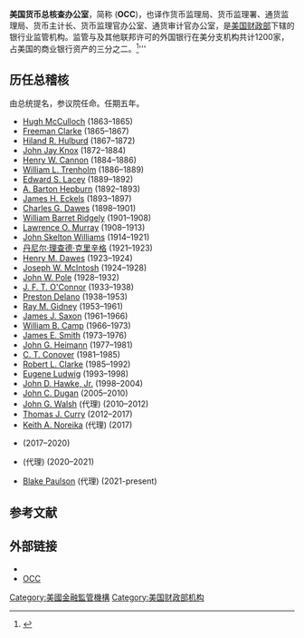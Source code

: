 {{Expand language|1=en|time=2021-02-24T14:10:10+00:00}}
{{Infobox government agency
|agency_name     = 货币总稽核办公室
|logo            = <!-- 檔案不存在 OCC-Logo-2013.jpg ，可從英文維基百科取得 -->
|logo_width      = 
|logo_caption    = 货币总稽核的logo
|seal            = Seal of the Office of the Comptroller of the Currency.svg
|seal_width      = 150
|seal_caption    = 货币总稽核的公章
|picture         = Flag of the United States Comptroller of the Currency.svg
|picture_caption = 货币总稽核的旗帜
|formed          = 1863年2月25日
|headquarters    = [[华盛顿特区|华盛顿特区]]
|employees       = 3,542 (2020年9月30日)
|chief1_name     = [[Blake_Paulson|Blake Paulson]]<ref>https://www.occ.treas.gov/about/who-we-are/leadership/index-leadership.html</ref>
|chief1_position = 代理总稽核
|parent_agency   = [[美国财政部|美国财政部]]
|website         = {{url|www.occ.gov}}
|footnotes       =
}}
'''美国货币总核查办公室'''，简称 ('''OCC''')，也译作货币监理局、货币监理署、通货监理局、货币主计长、货币监理官办公室、通货审计官办公室，是[[美国财政部|美国财政部]]下辖的银行业监管机构。监管{{tsl|en|national bank|全国银行}}与{{tsl|en|Cooperative banking|合作银行|储蓄机构(Thrift Institutions)}}及其他联邦许可的外国银行在美分支机构共计1200家，占美国的商业银行资产的三分之二。<ref>{{Cite journal|last=Van Loo|first=Rory|date=2018-08-01|title=Regulatory Monitors: Policing Firms in the Compliance Era|url=https://scholarship.law.bu.edu/faculty_scholarship/265|journal=Faculty Scholarship}}</ref>'''{{rp|14-15}}
 
==历任总稽核==
由总统提名，参议院任命。任期五年。
{{div col|colwidth=22em}}
*[[Hugh_McCulloch|Hugh McCulloch]] (1863–1865)
*[[Freeman_Clarke|Freeman Clarke]] (1865–1867)
*[[Hiland_R._Hulburd|Hiland R. Hulburd]] (1867–1872)
*[[John_Jay_Knox|John Jay Knox]] (1872–1884)
*[[Henry_W._Cannon|Henry W. Cannon]] (1884–1886)
*[[William_L._Trenholm|William L. Trenholm]] (1886–1889)
*[[Edward_S._Lacey|Edward S. Lacey]] (1889–1892)
*[[A._Barton_Hepburn|A. Barton Hepburn]] (1892–1893)
*[[James_H._Eckels|James H. Eckels]] (1893–1897)
*[[Charles_G._Dawes|Charles G. Dawes]] (1898–1901)
*[[William_Barret_Ridgely|William Barret Ridgely]] (1901–1908)
*[[Lawrence_O._Murray|Lawrence O. Murray]] (1908–1913)
*[[John_Skelton_Williams|John Skelton Williams]] (1914–1921)
*[[丹尼尔·理查德·克里辛格|丹尼尔·理查德·克里辛格]] (1921–1923)
*[[Henry_M._Dawes|Henry M. Dawes]] (1923–1924)
*[[Joseph_W._McIntosh|Joseph W. McIntosh]] (1924–1928)
*[[John_W._Pole|John W. Pole]] (1928–1932)
*[[J._F._T._O'Connor|J. F. T. O'Connor]] (1933–1938)
*[[Preston_Delano|Preston Delano]] (1938–1953)
*[[Ray_M._Gidney|Ray M. Gidney]] (1953–1961)
*[[James_J._Saxon|James J. Saxon]] (1961–1966)
*[[William_B._Camp|William B. Camp]] (1966–1973)
*[[James_E._Smith_(politician,_born_1930)|James E. Smith]] (1973–1976)
*[[John_G._Heimann|John G. Heimann]] (1977–1981)
*[[C._T._Conover|C. T. Conover]] (1981–1985)
*[[Robert_L._Clarke|Robert L. Clarke]] (1985–1992)
*[[Eugene_Ludwig|Eugene Ludwig]] (1993–1998)
*[[John_D._Hawke,_Jr.|John D. Hawke, Jr.]] (1998–2004)
*[[John_C._Dugan|John C. Dugan]] (2005–2010)
*[[John_G._Walsh|John G. Walsh]] (代理)  (2010–2012)
*[[Thomas_J._Curry|Thomas J. Curry]] (2012–2017)
*[[Keith_Noreika|Keith A. Noreika]] (代理) (2017)
*{{tsl|en|Joseph Otting|约瑟夫·奥茨}} (2017–2020) 
*{{tsl|en|Brian P. Brooks|布赖恩·布鲁克斯}} (代理) (2020–2021)
*[[Blake_Paulson|Blake Paulson]] (代理) (2021-present)
{{div col end}}

==参考文献==
{{Reflist}}

==外部链接==
*{{Official website|https://www.occ.gov/}}
* [https://www.federalregister.gov/agencies/comptroller-of-the-currency OCC] 

{{authority control}}

[[Category:美國金融監管機構|Category:美國金融監管機構]]
[[Category:美国财政部机构|Category:美国财政部机构]]